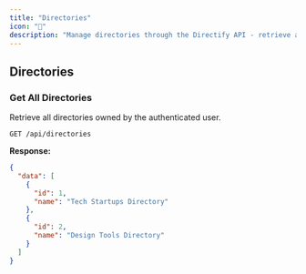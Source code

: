 ```yaml
---
title: "Directories"
icon: "📁"
description: "Manage directories through the Directify API - retrieve all directories owned by the authenticated user."
---
```


## Directories

### Get All Directories

Retrieve all directories owned by the authenticated user.

```http
GET /api/directories
```

**Response:**

```json
{
  "data": [
    {
      "id": 1,
      "name": "Tech Startups Directory"
    },
    {
      "id": 2,
      "name": "Design Tools Directory"
    }
  ]
}
``` 